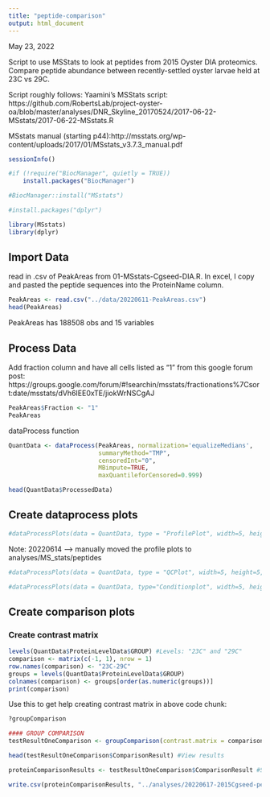 ```yaml
---
title: "peptide-comparison"
output: html_document
---
```

May 23, 2022

Script to use MSStats to look at peptides from 2015 Oyster DIA proteomics. Compare peptide abundance between recently-settled oyster larvae held at 23C vs 29C. 

Script roughly follows:
Yaamini's MSStats script: https://github.com/RobertsLab/project-oyster-oa/blob/master/analyses/DNR_Skyline_20170524/2017-06-22-MSstats/2017-06-22-MSstats.R

MSstats manual (starting p44):http://msstats.org/wp-content/uploads/2017/01/MSstats_v3.7.3_manual.pdf
```r
sessionInfo()
```

```r
#if (!require("BiocManager", quietly = TRUE))
    install.packages("BiocManager")

#BiocManager::install("MSstats")
```

```r
#install.packages("dplyr")
```

```r
library(MSstats)
library(dplyr)
```


## Import Data

read in .csv of PeakAreas from 01-MSstats-Cgseed-DIA.R. In excel, I copy and pasted the peptide sequences into the ProteinName column. 
```r
PeakAreas <- read.csv("../data/20220611-PeakAreas.csv")
head(PeakAreas)
```

PeakAreas has 188508 obs and 15 variables



## Process Data
Add fraction column and have all cells listed as "1" from this google forum post: https://groups.google.com/forum/#!searchin/msstats/fractionations%7Csort:date/msstats/dVh6IEE0xTE/jiokWrNSCgAJ
```r
PeakAreas$Fraction <- "1"
PeakAreas
```

dataProcess function
```r
QuantData <- dataProcess(PeakAreas, normalization='equalizeMedians',
                         summaryMethod="TMP",
                         censoredInt="0",
                         MBimpute=TRUE,
                         maxQuantileforCensored=0.999)
```

```r
head(QuantData$ProcessedData)
```
## Create dataprocess plots

```r
#dataProcessPlots(data = QuantData, type = "ProfilePlot", width=5, height=5, address = "../analyses/")
```

Note: 20220614 --> manually moved the profile plots to analyses/MS_stats/peptides 

```r
#dataProcessPlots(data = QuantData, type = "QCPlot", width=5, height=5, address = "../analyses/MS_stats/peptides")
```

```r
#dataProcessPlots(data = QuantData, type="Conditionplot", width=5, height=5, address = "../analyses/MS_stats/peptides/peptides")
```

## Create comparison plots

### Create contrast matrix
```r
levels(QuantData$ProteinLevelData$GROUP) #Levels: "23C" and "29C"
comparison <- matrix(c(-1, 1), nrow = 1)
row.names(comparison) <- "23C-29C"
groups = levels(QuantData$ProteinLevelData$GROUP)
colnames(comparison) <- groups[order(as.numeric(groups))]
print(comparison)
```
Use this to get help creating contrast matrix in above code chunk:
```r
?groupComparison
```


```r
#### GROUP COMPARISON
testResultOneComparison <- groupComparison(contrast.matrix = comparison, data = QuantData) 
```

```r
head(testResultOneComparison$ComparisonResult) #View results
```

```r
proteinComparisonResults <- testResultOneComparison$ComparisonResult #Save as new dataframe
```

```r
write.csv(proteinComparisonResults, "../analyses/20220617-2015Cgseed-peptidecomp.csv", col.names = c("Peptide", "Label", "log2FC", "SE", "Tvalue", "DF", "pvalue"), row.names = F) #write out comparison
```

